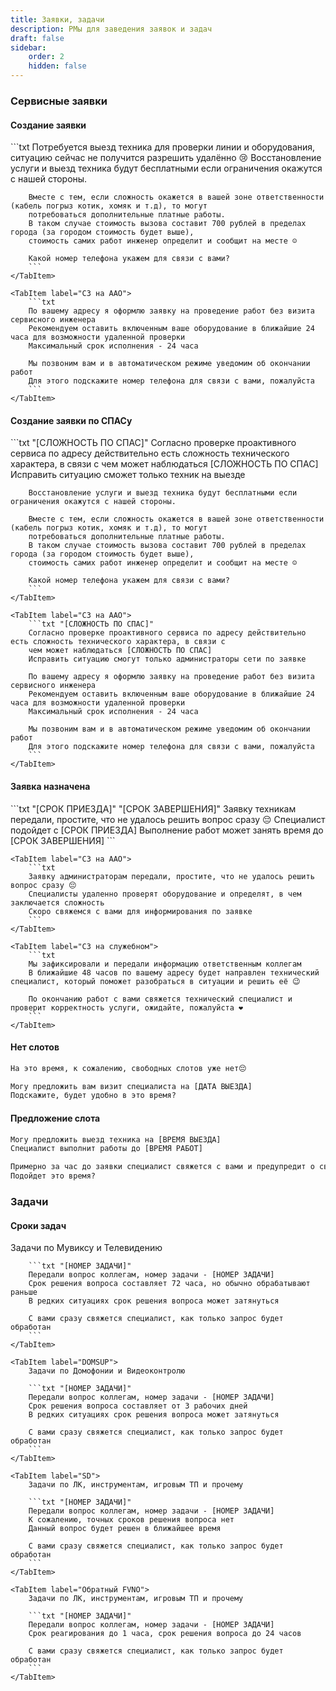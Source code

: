 ```yaml
---
title: Заявки, задачи
description: РМы для заведения заявок и задач
draft: false
sidebar:
    order: 2
    hidden: false
---
```



### Сервисные заявки

#### Создание заявки
<Tabs>
    <TabItem label="СЗ на ТС">
        ```txt
        Потребуется выезд техника для проверки линии и оборудования, ситуацию сейчас не получится разрешить удалённо 😢
        Восстановление услуги и выезд техника будут бесплатными если ограничения окажутся с нашей стороны.

        Вместе с тем, если сложность окажется в вашей зоне ответственности (кабель погрыз котик, хомяк и т.д), то могут
        потребоваться дополнительные платные работы.
        В таком случае стоимость вызова составит 700 рублей в пределах города (за городом стоимость будет выше),
        стоимость самих работ инженер определит и сообщит на месте ☺️

        Какой номер телефона укажем для связи с вами?
        ```
    </TabItem>

    <TabItem label="СЗ на ААО">
        ```txt
        По вашему адресу я оформлю заявку на проведение работ без визита сервисного инженера
        Рекомендуем оставить включенным ваше оборудование в ближайшие 24 часа для возможности удаленной проверки
        Максимальный срок исполнения - 24 часа

        Мы позвоним вам и в автоматическом режиме уведомим об окончании работ
        Для этого подскажите номер телефона для связи с вами, пожалуйста
        ```
    </TabItem>
</Tabs>

#### Создание заявки по СПАСу
<Tabs>
    <TabItem label="СЗ на ТС">
        ```txt "[СЛОЖНОСТЬ ПО СПАС]"
        Согласно проверке проактивного сервиса по адресу действительно есть сложность технического характера, в связи с
        чем может наблюдаться [СЛОЖНОСТЬ ПО СПАС]
        Исправить ситуацию сможет только техник на выезде

        Восстановление услуги и выезд техника будут бесплатными если ограничения окажутся с нашей стороны.

        Вместе с тем, если сложность окажется в вашей зоне ответственности (кабель погрыз котик, хомяк и т.д), то могут
        потребоваться дополнительные платные работы.
        В таком случае стоимость вызова составит 700 рублей в пределах города (за городом стоимость будет выше),
        стоимость самих работ инженер определит и сообщит на месте ☺️

        Какой номер телефона укажем для связи с вами?
        ```
    </TabItem>

    <TabItem label="СЗ на ААО">
        ```txt "[СЛОЖНОСТЬ ПО СПАС]"
        Согласно проверке проактивного сервиса по адресу действительно есть сложность технического характера, в связи с
        чем может наблюдаться [СЛОЖНОСТЬ ПО СПАС]
        Исправить ситуацию смогут только администраторы сети по заявке

        По вашему адресу я оформлю заявку на проведение работ без визита сервисного инженера
        Рекомендуем оставить включенным ваше оборудование в ближайшие 24 часа для возможности удаленной проверки
        Максимальный срок исполнения - 24 часа

        Мы позвоним вам и в автоматическом режиме уведомим об окончании работ
        Для этого подскажите номер телефона для связи с вами, пожалуйста
        ```
    </TabItem>
</Tabs>

#### Заявка назначена
<Tabs>
    <TabItem label="СЗ на ТС">
        ```txt "[СРОК ПРИЕЗДА]" "[СРОК ЗАВЕРШЕНИЯ]"
        Заявку техникам передали, простите, что не удалось решить вопрос сразу 😔
        Специалист подойдет с [СРОК ПРИЕЗДА]
        Выполнение работ может занять время до [СРОК ЗАВЕРШЕНИЯ]
        ```
    </TabItem>

    <TabItem label="СЗ на ААО">
        ```txt
        Заявку администраторам передали, простите, что не удалось решить вопрос сразу 😔
        Специалисты удаленно проверят оборудование и определят, в чем заключается сложность
        Скоро свяжемся с вами для информирования по заявке
        ```
    </TabItem>

    <TabItem label="СЗ на служебном">
        ```txt
        Мы зафиксировали и передали информацию ответственным коллегам
        В ближайшие 48 часов по вашему адресу будет направлен технический специалист, который поможет разобраться в ситуации и решить её 😉

        По окончанию работ с вами свяжется технический специалист и проверит корректность услуги, ожидайте, пожалуйста ❤️
        ```
    </TabItem>
    
</Tabs>

#### Нет слотов
```txt "[ДАТА ВЫЕЗДА]"
На это время, к сожалению, свободных слотов уже нет😔

Могу предложить вам визит специалиста на [ДАТА ВЫЕЗДА]
Подскажите, будет удобно в это время?
```

#### Предложение слота
```txt "[ВРЕМЯ ВЫЕЗДА]" "[ВРЕМЯ РАБОТ]"
Могу предложить выезд техника на [ВРЕМЯ ВЫЕЗДА]
Специалист выполнит работы до [ВРЕМЯ РАБОТ]

Примерно за час до заявки специалист свяжется с вами и предупредит о своем выезде
Подойдет это время?
```

### Задачи

<LinkCard title="Сроки задач"
                    href="https://clever.ertelecom.ru/content/space/4/article/2414#SrokiObrabotkiTiketov"
                    description="Открыть сроки задач в базе знаний" target="_blank"/>

#### Сроки задач

<Tabs>
    <TabItem label="DRTV">
        Задачи по Мувиксу и Телевидению

        ```txt "[НОМЕР ЗАДАЧИ]"
        Передали вопрос коллегам, номер задачи - [НОМЕР ЗАДАЧИ]
        Срок решения вопроса составляет 72 часа, но обычно обрабатывают раньше
        В редких ситуациях срок решения вопроса может затянуться

        С вами сразу свяжется специалист, как только запрос будет обработан
        ```
    </TabItem>

    <TabItem label="DOMSUP">
        Задачи по Домофонии и Видеоконтролю

        ```txt "[НОМЕР ЗАДАЧИ]"
        Передали вопрос коллегам, номер задачи - [НОМЕР ЗАДАЧИ]
        Срок решения вопроса составляет от 3 рабочих дней
        В редких ситуациях срок решения вопроса может затянуться

        С вами сразу свяжется специалист, как только запрос будет обработан
        ```
    </TabItem>

    <TabItem label="SD">
        Задачи по ЛК, инструментам, игровым ТП и прочему

        ```txt "[НОМЕР ЗАДАЧИ]"
        Передали вопрос коллегам, номер задачи - [НОМЕР ЗАДАЧИ]
        К сожалению, точных сроков решения вопроса нет
        Данный вопрос будет решен в ближайшее время

        С вами сразу свяжется специалист, как только запрос будет обработан
        ```
    </TabItem>

    <TabItem label="Обратный FVNO">
        Задачи по ЛК, инструментам, игровым ТП и прочему

        ```txt "[НОМЕР ЗАДАЧИ]"
        Передали вопрос коллегам, номер задачи - [НОМЕР ЗАДАЧИ]
        Срок реагирования до 1 часа, срок решения вопроса до 24 часов

        С вами сразу свяжется специалист, как только запрос будет обработан
        ```
    </TabItem>
</Tabs>
